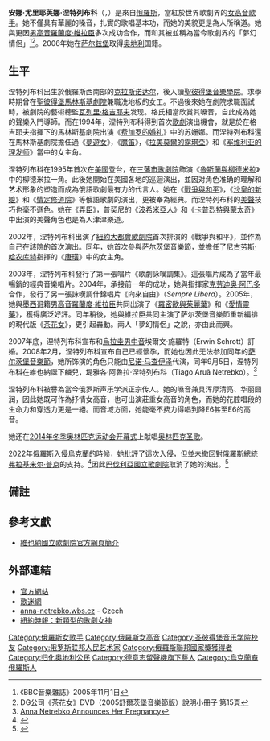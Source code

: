 {{noteTA
|1=zh-hans:罗兰多·比利亚松;zh-hk:羅蘭度·維拉臣;zh-tw:羅蘭·費亞松;
|G1=Show
}}
{{艺人
| 姓名 = 安娜·涅特列布科
| 类型 = 女歌手
| 图片 = Anna Netrebko - Romy 2013 a.jpg
| 图片简介 = 安娜·涅特列布科于2013年
| 音乐类型 = 經典音樂、[[歌劇|歌劇]][[女高音|女高音]]
| 出生日期 = {{Birth date and age|1971|9|18}}
| 出生地点 = {{USSR}}[[俄罗斯苏维埃联邦社会主义共和国|俄羅斯]][[克拉斯诺达尔|克拉斯诺达尔]]
| 唱片公司 = [[DG|德意志留聲機公司]]
| 活跃年代 = 1994年至今
| 外文名 = Анна Нетребко
| 外文 = ru
}}

'''安娜·尤里耶芙娜·涅特列布科'''（{{lang-ru|Анна Юрьевна Нетребко|Anna Jur'evna Netrebko}}，{{bd|1971年|9月18日}}）是來自[[俄羅斯|俄羅斯]]，當紅於世界歌劇界的[[女高音|女高音]][[歌手|歌手]]。她不僅具有華麗的嗓音，扎實的歌唱基本功，而她的美貌更是為人所稱道。她與更因[[男高音|男高音]][[羅蘭度·維拉臣|羅蘭度·維拉臣]]多次成功合作，而和其被並稱為當今歌劇界的「夢幻情侶」<ref>《BBC音樂雜誌》2005年11月1日</ref><ref>DG公司《茶花女》DVD（2005舒爾茨堡音樂節版）說明小冊子 第15頁</ref>。2006年她在[[萨尔兹堡|萨尔兹堡]]取得[[奥地利|奥地利]]国籍。

== 生平 ==
涅特列布科出生於俄羅斯西南部的[[克拉斯诺达尔|克拉斯诺达尔]]，後入讀[[聖彼得堡音樂學院|聖彼得堡音樂學院]]。求學時期曾在[[聖彼得堡|聖彼得堡]][[馬林斯基劇院|馬林斯基劇院]]兼職洗地板的女工。不過後來她在劇院求職面試時，被劇院的藝術總監[[瓦列里·格吉耶夫|瓦列里·格吉耶夫]]发现。格氏相當欣賞其嗓音，自此成為她的聲樂入門導師。而在1994年，涅特列布科得到首次[[歌劇|歌劇]]演出機會，就是於在格吉耶夫指揮下的馬林斯基劇院出演《[[费加罗的婚礼|费加罗的婚礼]]》中的苏姗娜。而涅特列布科還在馬林斯基劇院擔任過《[[夢遊女|夢遊女]]》，《[[魔笛|魔笛]]》，《[[拉美莫爾的露琪亞|拉美莫爾的露琪亞]]》和《[[塞维利亚的理发师|塞维利亚的理发师]]》當中的女主角。

涅特列布科在1995年首次在[[美國|美國]]登台，在[[三藩市歌劇院|三藩市歌劇院]]飾演《[[魯斯蘭與柳德米拉|魯斯蘭與柳德米拉]]》中的柳德米拉一角。此後她開始在美國各地的巡迴演出，並因对角色准确的理解和艺术形象的塑造而成為俄語歌劇最有力的代言人。她在《[[戰爭與和平|戰爭與和平]]》，《[[沙皇的新娘|沙皇的新娘]]》和《[[情定修道院|情定修道院]]》等俄語歌劇的演出，更被奉為經典。而涅特列布科的[[美聲|美聲]]技巧也毫不遜色。她在《[[弄臣_(歌剧)|弄臣]]》，普契尼的《[[波希米亚人_(歌剧)|波希米亞人]]》和《[[卡普烈特與蒙太奇|卡普烈特與蒙太奇]]》中出演的美聲角色也是為人津津樂道。

2002年，涅特列布科出演了[[紐約|紐約]][[大都會歌劇院|大都會歌劇院]]首次排演的《戰爭與和平》，並作為自己在該院的首次演出。同年，她首次參與[[萨尔茨堡音樂節|萨尔茨堡音樂節]]，並擔任了[[尼古劳斯·哈农库特|尼古劳斯·哈农库特]]指揮的《[[唐·喬望尼|唐璜]]》中的女主角。

2003年，涅特列布科發行了第一張唱片《歌劇詠嘆調集》。這張唱片成為了當年最暢銷的經典音樂唱片。2004年，承接前一年的成功，她與指揮家[[克劳迪奥·阿巴多|克劳迪奥·阿巴多]]合作，發行了另一張詠嘆調什錦唱片《向來自由》（''Sempre Libera''）。2005年，她與[[墨西哥|墨西哥]]籍[[男高音|男高音]][[羅蘭度·維拉臣|羅蘭度·維拉臣]]共同出演了《[[羅密歐與茱麗葉|羅密歐與茱麗葉]]》和《[[愛情靈藥|愛情靈藥]]》，獲得廣泛好評。同年稍後，她與維拉臣共同主演了萨尔茨堡音樂節重新編排的現代版《[[茶花女_(歌劇)|茶花女]]》，更引起轟動。兩人「夢幻情侶」之說，亦由此而興。

2007年底，涅特列布科宣布和[[烏拉圭|烏拉圭]][[男中音|男中音]]埃爾文·施羅特（Erwin Schrott）訂婚。2008年2月，涅特列布科宣布自己已經懷孕，而她也因此无法参加同年的[[萨尔茨堡音樂節|萨尔茨堡音樂節]]，她所饰演的角色只能由[[尼诺·马查伊泽|尼诺·马查伊泽]]代演，同年9月5日，涅特列布科在維也納誕下麟兒，堤雅各·阿魯拉·涅特列布科（Tiago Aruã Netrebko）。<ref name=nytimes>[http://www.nytimes.com/aponline/arts/AP-People-Anna-Netrebko.html?_r=1&oref=slogin Anna Netrebko Announces Her Pregnancy]</ref>

涅特列布科被譽為當今俄罗斯声乐学派正宗传人。她的嗓音兼具浑厚清亮、华丽圆润，因此她既可作為抒情女高音，也可出演莊重女高音的角色，而她的花腔唱段的生命力和穿透力更是一絕。而音域方面，她能毫不费力得唱到降E6甚至E6的高音。

她还在[[2014年冬季奥林匹克运动会开幕式|2014年冬季奥林匹克运动会开幕式]]上献唱[[奥林匹克圣歌|奥林匹克圣歌]]。

[[2022年俄羅斯入侵烏克蘭|2022年俄羅斯入侵烏克蘭]]的時候，她批評了這次入侵，但並未撤回對俄羅斯總統[[弗拉基米尔·普京|弗拉基米尔·普京]]的支持。<ref>{{cite web |last1=Hernández |first1=Javier C. |title=Anna Netrebko, Russian Diva, Is Out at the Metropolitan Opera |url=https://www.nytimes.com/2022/03/03/arts/music/anna-netrebko-met-opera-ukraine.html |website=The New York Times |date=3 March 2022 |access-date=2022-03-10 |archive-date=2022-06-15 |archive-url=https://web.archive.org/web/20220615123257/https://www.nytimes.com/2022/03/03/arts/music/anna-netrebko-met-opera-ukraine.html }}</ref>因此[[巴伐利亞國立歌劇院|巴伐利亞國立歌劇院]]取消了她的演出。<ref>{{cite news |url=https://operawire.com/anna-netrebko-withdraws-from-performances-around-europe/ |title=Anna Netrebko Withdraws From Performances Around Europe |date=2022-03-01 |work=OperaWire |language=en |accessdate=2022-03-10 |archive-date=2022-04-19 |archive-url=https://web.archive.org/web/20220419004831/https://operawire.com/anna-netrebko-withdraws-from-performances-around-europe/ }}</ref>

== 備註 ==
{{reflist}}

==參考文獻==
{{refbegin}}
* [https://web.archive.org/web/20071108013259/http://www.staatsoper.at/Content.Node2/home/ensemble/4611.php 維也納國立歌劇院官方網頁簡介]
{{refend}}

== 外部連結 ==
{{commons category|Anna Netrebko}}
* [https://web.archive.org/web/20171007162140/https://annanetrebko.com/ 官方網站]
* [http://www.anna-netrebko.com 歌迷網] {{Wayback|url=http://www.anna-netrebko.com/ |date=20141216190511 }}
* [http://www.anna-netrebko.wbs.cz anna-netrebko.wbs.cz] {{Wayback|url=http://www.anna-netrebko.wbs.cz/ |date=20210211213613 }} - Czech
* [http://www.nytimes.com/2007/12/02/magazine/02netrebko-t.html?_r=1&scp=2&sq=anna%20netrebko&st=cse&oref=slogin 紐約時報：新類型的歌劇女神]

{{Authority control}}
{{DEFAULTSORT:Netrebko, Anna}}
[[Category:俄羅斯女歌手|Category:俄羅斯女歌手]]
[[Category:俄羅斯女高音|Category:俄羅斯女高音]]
[[Category:圣彼得堡音乐学院校友|Category:圣彼得堡音乐学院校友]]
[[Category:俄罗斯联邦人民艺术家|Category:俄罗斯联邦人民艺术家]]
[[Category:俄羅斯聯邦國家獎獲得者|Category:俄羅斯聯邦國家獎獲得者]]
[[Category:归化奥地利公民|Category:归化奥地利公民]]
[[Category:德意志留聲機旗下藝人|Category:德意志留聲機旗下藝人]]
[[Category:烏克蘭裔俄羅斯人|Category:烏克蘭裔俄羅斯人]]